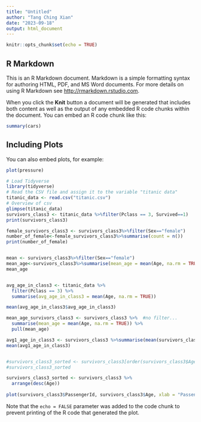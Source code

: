 ```yaml
---
title: "Untitled"
author: "Tang Ching Xian"
date: "2023-09-18"
output: html_document
---
```


```r
knitr::opts_chunk$set(echo = TRUE)
```

## R Markdown

This is an R Markdown document. Markdown is a simple formatting syntax for authoring HTML, PDF, and MS Word documents. For more details on using R Markdown see <http://rmarkdown.rstudio.com>.

When you click the **Knit** button a document will be generated that includes both content as well as the output of any embedded R code chunks within the document. You can embed an R code chunk like this:

```r
summary(cars)
```

## Including Plots

You can also embed plots, for example:

```r
plot(pressure)
```

```r

# Load Tidyverse
library(tidyverse)
# Read the CSV file and assign it to the variable "titanic data"
titanic_data <- read.csv("titanic.csv")
# Overview of csv
glimpse(titanic_data)
survivors_class3 <- titanic_data %>%filter(Pclass == 3, Survived==1)
print(survivors_class3)

female_survivors_class3 <- survivors_class3%>%filter(Sex=="female")
number_of_female<-female_survivors_class3%>%summarise(count = n())
print(number_of_female)


mean <- survivors_class3%>%filter(Sex=="female")
mean_age<-survivors_class3%>%summarise(mean_age = mean(Age, na.rm = TRUE))
mean_age


avg_age_in_class3 <- titanic_data %>%
  filter(Pclass == 3) %>%
  summarise(avg_age_in_class3 = mean(Age, na.rm = TRUE))

mean(avg_age_in_class3$avg_age_in_class3)

mean_age_survivors_class3 <- survivors_class3 %>%  #no filter...
  summarise(mean_age = mean(Age, na.rm = TRUE)) %>%
  pull(mean_age)

avg1_age_in_class3 <- survivors_class3 %>%summarise(mean(survivors_class3$age)) #no filter...
mean(avg1_age_in_class3)


#survivors_class3_sorted <- survivors_class3[order(survivors_class3$Age, decreasing = TRUE), ]
#survivors_class3_sorted

survivors_class3_sorted <- survivors_class3 %>%
  arrange(desc(Age))
  
plot(survivors_class3$PassengerId, survivors_class3$Age, xlab = "Passenger ID", ylab = "Age", type = "b")
```



Note that the `echo = FALSE` parameter was added to the code chunk to prevent printing of the R code that generated the plot.
